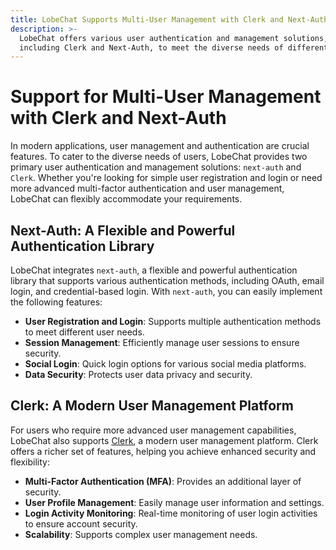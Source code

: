 ```yaml
---
title: LobeChat Supports Multi-User Management with Clerk and Next-Auth
description: >-
  LobeChat offers various user authentication and management solutions,
  including Clerk and Next-Auth, to meet the diverse needs of different users.
---
```


# Support for Multi-User Management with Clerk and Next-Auth

In modern applications, user management and authentication are crucial features. To cater to the diverse needs of users, LobeChat provides two primary user authentication and management solutions: `next-auth` and `Clerk`. Whether you're looking for simple user registration and login or need more advanced multi-factor authentication and user management, LobeChat can flexibly accommodate your requirements.

## Next-Auth: A Flexible and Powerful Authentication Library

LobeChat integrates `next-auth`, a flexible and powerful authentication library that supports various authentication methods, including OAuth, email login, and credential-based login. With `next-auth`, you can easily implement the following features:

- **User Registration and Login**: Supports multiple authentication methods to meet different user needs.
- **Session Management**: Efficiently manage user sessions to ensure security.
- **Social Login**: Quick login options for various social media platforms.
- **Data Security**: Protects user data privacy and security.

## Clerk: A Modern User Management Platform

For users who require more advanced user management capabilities, LobeChat also supports [Clerk](https://clerk.com), a modern user management platform. Clerk offers a richer set of features, helping you achieve enhanced security and flexibility:

- **Multi-Factor Authentication (MFA)**: Provides an additional layer of security.
- **User Profile Management**: Easily manage user information and settings.
- **Login Activity Monitoring**: Real-time monitoring of user login activities to ensure account security.
- **Scalability**: Supports complex user management needs.
